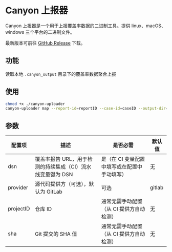 # Canyon 上报器

Canyon 上报器是一个用于上报覆盖率数据的二进制工具。提供 linux、macOS、windows 三个平台的二进制文件。

最新版本可前往 [GitHub Release](https://github.com/canyon-project/canyon/releases) 下载。

## 功能

读取本地 `.canyon_output` 目录下的覆盖率数据聚合上报

## 使用

```bash
chmod +x ./canyon-uploader
canyon-uploader map --report-id=reportID --case-id=caseID --output-dir=.canyon_output
```

## 参数

| 配置项 | 描述 | 是否必需 | 默认值 |
| ------------- | ----------- | -------- | ------------- |
| dsn | 覆盖率报告 URL，用于检测的持续集成（CI）流水线变量键为 DSN | 是（在 CI 变量配置中填写或在配置中手动填写） | 无 |
| provider | 源代码提供方（可选），默认为 GitLab | 可选 | gitlab |
| projectID | 仓库 ID | 通常无需手动配置（从 CI 提供方自动检测） | 无 |
| sha | Git 提交的 SHA 值 | 通常无需手动配置（从 CI 提供方自动检测） | 无 |
